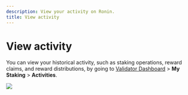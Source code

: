 ```yaml
---
description: View your activity on Ronin.
title: View activity
---
```



# View activity
You can view your historical activity, such as staking operations,
reward claims, and reward distributions, by going to
[Validator Dashboard](https://validator.roninchain.com/) >
**My Staking** > **Activities**.

<img src={activity} width={1280} />
